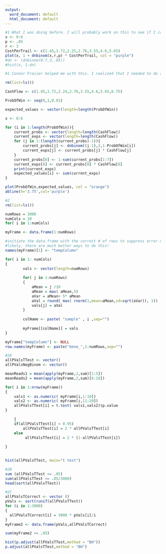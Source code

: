 ```yaml
---
output:
  word_document: default
  html_document: default
---
```


```r
#1 What I was doing before. I will probably work on this to see if I can do a simplified version of what Connor did.
x <- 0:6
p <- .05
r <- 3
CostPerTrail <- c(1.45,1.72,2.25,2.76,3.55,4.6,5.65)
plot(x, 1 + dnbinom(x,r,p) * CostPerTrail, col = "purple")
#dn <- (dnbinom(0:7,3,.05))
#hist(x, 1-dn)
```


```r
#1 Connor Fraiser helped me with this. I realized that I needed to do a combination of everything we were taught which was not connecting in my head.

rm(list=ls())

CashFlow <- c(1.45,1.72,2.24,2.76,3.55,4.6,5.65,6.75)

ProbOfWin <- seq(0,1,0.01)

expected_values <- vector(length=length(ProbOfWin))

x <- 0:6

for (i in 1:length(ProbOfWin)){
    current_probs <- vector(length=length(CashFlow))
    current_exps <- vector(length=length(CashFlow))
    for (j in 1:(length(current_probs)-1)){
        current_probs[j] <- dnbinom((j-1),3,1-ProbOfWin[i])
        current_exps[j] <- current_probs[j] * CashFlow[j]
    }
    current_probs[8] <- 1-sum(current_probs[1:7])
    current_exps[8] <- current_probs[8] * CashFlow[8]
    print(current_exps)   
    expected_values[i] <- sum(current_exps)
}

plot(ProbOfWin,expected_values, col = "orange")
abline(h='3.75',col='purple')
```


```r
#2
rm(list=ls())

numRows = 3000
numCols = 20
for( i in 1:numCols)

myFrame <- data.frame(1:numRows)

#initiate the data.frame with the correct # of rows to suppress error messages.
#likely, there are much better ways to do this!
names(myFrame)[1] <- "tempColumn"

for( i in 1: numCols)
{
		vals <- vector(length=numRows)
		
		for( j in 1:numRows)
		{
			aMean = j /10
			aMean = max( aMean,5)
			aVar = aMean+ 5* aMean 
			aVal = round( max( rnorm(1,mean=aMean,sd=sqrt(aVar)), 1))
			vals[j] = aVal
		}
		
		colName <- paste( "sample" , i ,sep="")
		
		myFrame[[colName]] = vals
}

myFrame["tempColumn"] <- NULL
row.names(myFrame) <- paste("Gene_",1:numRows,sep="")

```

```r
#2A
allPValsTTest <- vector()
allPValsNegBinom <- vector()

meanReads1 = mean(apply(myFrame,2,sum)[1:5])
meanReads2 = mean(apply(myFrame,2,sum)[6:10])

for( i in 1:nrow(myFrame))
{
	vals1 <- as.numeric( myFrame[i,1:10])
	vals2 <- as.numeric( myFrame[i,11:20])
	allPValsTTest[i] = t.test( vals1,vals2)$p.value
}	

	{
	if(allPValsTTest[i] < 0.95)
		allPValsTTest[i] = 2 * allPValsTTest[i]
	else
		 allPValsTTest[i] = 2 * (1-allPValsTTest[i])
	
}
	

hist(allPValsTTest, main="t test")
```

```r
#2B
sum (allPValsTTest <= .05)
sum(allPValsTTest <= .05/3000)
head(sort(allPValsTTest))
```

```r
#2C
allPValsTCorrect <- vector ()
pVals <- sort(runif(allPValsTTest))
for (i in 1:3000)
{
  allPValsTCorrect[i] = 3000 * pVals[i]/i
}
myFrame2 <- data.frame(pVals,allPValsTCorrect)
```

```r
sum(myFrame2 <= .05)
```

```r
hist(p.adjust(allPValsTTest,method = "BH"))
p.adjust(allPValsTTest,method = "BH")
```

